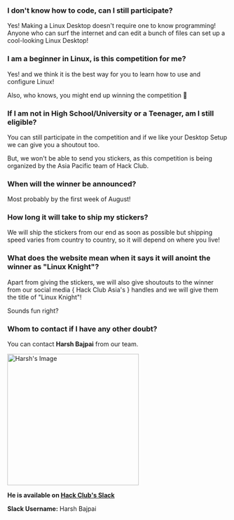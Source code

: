 
### I don't know how to code, can I still participate?

Yes! Making a Linux Desktop doesn't require one to know programming! Anyone who can surf the internet and can edit a bunch of files can set up a cool-looking Linux Desktop!

### I am a beginner in Linux, is this competition for me?

Yes! and we think it is the best way for you to learn how to use and configure Linux!

Also, who knows, you might end up winning the competition 👀

### If I am not in High School/University or a Teenager, am I still eligible?

You can still participate in the competition and if we like your Desktop Setup we can give you a shoutout too. 

But, we won't be able to send you stickers, as this competition is being organized by the Asia Pacific team of Hack Club.

### When will the winner be announced?

Most probably by the first week of August!

### How long it will take to ship my stickers?

We will ship the stickers from our end as soon as possible but shipping speed varies from country to country, so it will depend on where you live!

### What does the website mean when it says it will anoint the winner as "Linux Knight"?

Apart from giving the stickers, we will also give shoutouts to the winner from our social media { Hack Club Asia's } handles and we will give them the title of "Linux Knight"!

Sounds fun right?

### Whom to contact if I have any other doubt?

You can contact <b >Harsh Bajpai</b> from our team.

<img  src="https://cloud-8i2f8wm22-hack-club-bot.vercel.app/0image.png" alt="Harsh's Image" width="300px" />

**He is available on <a href="https://hackclub.com/slack" >Hack Club's Slack</a>**

**Slack Username:** Harsh Bajpai
